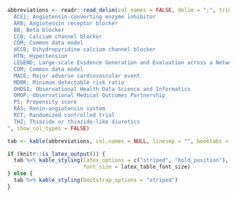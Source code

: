 ```r
abbreviations <- readr::read_delim(col_names = FALSE, delim = ";", trim_ws = TRUE, file = "
  ACEi; Angiotensin-converting enzyme inhibitor
  ARB; Angiotensin receptor blocker
  BB; Beta blocker
  CCB; Calcium channel blocker
  CDM; Common data model
  dCCB; Dihydropyridine calcium channel blocker
  HTN; Hypertension
  LEGEND; Large-scale Evidence Generation and Evaluation across a Network of Databases
  CDM; Common data model
  MACE; Major adverse cardiovascular event
  MDRR; Minimum detectable risk ratio
  OHDSI; Observational Health Data Science and Informatics
  OMOP; Observational Medical Outcomes Partnership
  PS; Propensity score
  RAS; Renin-angiotensin system
  RCT; Randomized controlled trial
  THZ; Thiazide or thiazide-like diuretics
", show_col_types = FALSE)

tab <- kable(abbreviations, col.names = NULL, linesep = "", booktabs = TRUE)

if (knitr::is_latex_output()) {
  tab %>% kable_styling(latex_options = c("striped", "hold_position"), 
                        font_size = latex_table_font_size)
} else {
  tab %>% kable_styling(bootstrap_options = "striped")
}
```
